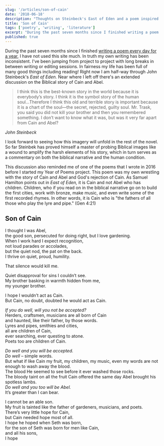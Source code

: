 ```yaml
---
slug: '/articles/son-of-cain'
date: '2018-06-18'
description: "Thoughts on Steinbeck's East of Eden and a poem inspired by the story of Cain and Abel."
title: 'Son of Cain'
tags: ['poetry', 'writing', 'literature']
excerpt: "During the past seven months since I finished writing a poem every day for a year, I have not used this site much. In truth my own writing has been inconsistent. I've been jumping from project to project with long breaks in between writing or editing sessions. In fairness my life has been full of many good things including reading! Right now I am half-way through John Steinbeck's East of Eden. Near where I left off there's an extended discussion on the Biblical story of Cain and Abel."
published: true
---
```


During the past seven months since I finished [writing a poem every day for a year](/articles/on-writing-poems-daily), I have not used this site much. In truth my own writing has been inconsistent. I've been jumping from project to project with long breaks in between writing or editing sessions. In fairness my life has been full of many good things including reading! Right now I am half-way through John Steinbeck's _East of Eden._ Near where I left off there's an extended discussion on the Biblical story of Cain and Abel.

> I think this is the best-known story in the world because it is everybody’s story. I think it is the symbol story of the human soul...Therefore I think this old and terrible story is important because it is a chart of the soul—the secret, rejected, guilty soul. Mr. Trask, you said you did not kill your brother and then you remembered something. I don’t want to know what it was, but was it very far apart from Cain and Abel?

<cite>John Steinbeck</cite>

I look forward to seeing how this imagery will unfold in the rest of the novel. So far Steinbek has proved himself a master of probing Biblical images like a wound to amplify the harsh elements of his story, which in turn serves as a commentary on both the biblical narrative and the human condition.

This discussion also reminded me of one of the poems that I wrote in 2016 before I started my Year of Poems project. This poem was my own wrestling with the story of Cain and Abel and God's rejection of Cain. As Samuel Hamilton points out in <em>East of Eden, </em>it is Cain and not Abel who has children. Children, who if you read on in the biblical narrative go on to build the first cities, work with bronze, make music, and even write some of the first recorded rhymes. In other words, it is Cain who is "the fathers of all those who play the lyre and pipe." (Gen 4:21)

## Son of Cain

I thought I was Abel,  
the good son, persecuted for doing right,
but I love gardening.  
When I work hard I expect recognition,  
not loud parades or accolades,  
but the quiet nod, the pat on the back.  
I thrive on quiet, proud, humility.

That silence would kill me.

Quiet disapproval for sins I couldn’t see.  
My brother basking in warmth hidden from me,  
my younger brother.

I hope I wouldn’t act as Cain.  
But Cain, no doubt, doubted he would act as Cain.

_If you do well, will you not be accepted?_  
Herders, craftsmen, musicians are all born of Cain  
and haunted, like their father, by those words.  
Lyres and pipes, smithies and cities,  
all are children of Cain,  
ever searching, ever questing to atone.  
Poets too are children of Cain.

_Do well and you will be accepted._  
_Do well_ – simple words.  
But what if like Cain my fruit, my children, my music, even my words are not enough to wash away the blood.  
The blood He seemed to see before it ever washed those rocks.  
The bloody taint on all the fruit Cain offered the same day Abel brought his spotless lambs.  
_Do well and you too will be Abel._  
It’s greater than I can bear.

I cannot be an able son.  
My fruit is tainted like the father of gardeners, musicians, and poets.  
There’s very little hope for Cain,  
but Cain needed hope most of all.  
I hope he hoped when Seth was born,  
for the son of Seth was born for men like Cain,  
and all his sons,  
I hope
